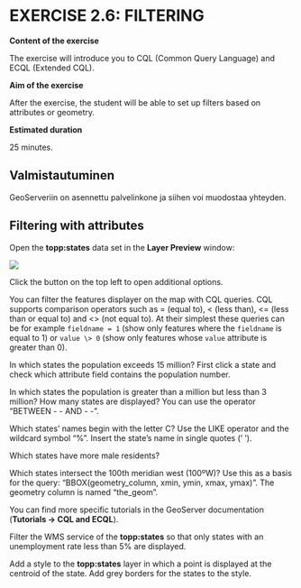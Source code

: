 # EXERCISE 2.6: FILTERING

**Content of the exercise**

The exercise will introduce you to CQL (Common Query Language) and ECQL (Extended CQL). 

**Aim of the exercise**

After the exercise, the student will be able to set up filters based on attributes or geometry.

**Estimated duration**

25 minutes.

## **Valmistautuminen**

GeoServeriin on asennettu palvelinkone ja siihen voi muodostaa yhteyden.

## Filtering with attributes

Open the **topp:states** data set in the **Layer Preview** window:

![](img/harjoitus_13/image1.png)

Click the button on the top left to open additional options.

You can filter the features displayer on the map with CQL queries. CQL supports comparison operators such as = (equal to), \< (less than), \<= (less than or equal to) and \<\> (not equal to). At their simplest these queries can be for example ```fieldname = 1``` (show only features where the ```fieldname``` is equal to 1) or ```value \> 0``` (show only features whose ```value``` attribute is greater than 0).

::: hint-box
In which states the population exceeds 15 million? First click a state and check which attribute field contains the population number.
:::

::: hint-box
In which states the population is greater than a million but less than 3 million? How many states are displayed? You can use the operator "BETWEEN - - AND - - ".
:::

::: hint-box
Which states' names begin with the letter C? Use the LIKE operator and the wildcard symbol "%". Insert the state's name in single quotes (' ').
:::

::: hint-box
Which states have more male residents?
:::

::: hint-box
Which states intersect the 100th meridian west (100ºW)? Use this as a basis for the query: "BBOX(geometry_column, xmin, ymin, xmax, ymax)". The geometry column is named "the_geom".
:::

You can find more specific tutorials in the GeoServer documentation (**Tutorials → CQL and ECQL**).

Filter the WMS service of the **topp:states** so that only states with an unemployment rate less than 5% are displayed.

Add a style to the **topp:states** layer in which a point is displayed at the centroid of the state. Add grey borders for the states to the style.
